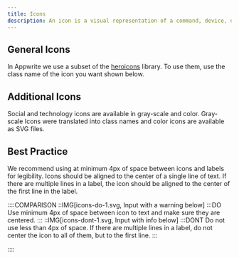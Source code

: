 ```yaml
---
title: Icons
description: An icon is a visual representation of a command, device, directory, or common action.
---
```



## General Icons

In Appwrite we use a subset of the [heroicons](https://v1.heroicons.com/) library. To use them, use the class name of the icon you want shown below.

<Icons />

## Additional Icons

Social and technology icons are available in gray-scale and color. Gray-scale Icons were translated into class names and color icons are available as SVG files.

<BrandIcons />

## Best Practice

We recommend using at minimum 4px of space between icons and labels for
legibility. Icons should be aligned to the center of a single line of text. If
there are multiple lines in a label, the icon should be aligned to the center
of the first line in the label.

::::COMPARISON
::IMG[icons-do-1.svg, Input with a warning below]
:::DO
Use minimum 4px of space between icon to text and make sure they are centered.
:::
::IMG[icons-dont-1.svg, Input with info below]
:::DONT
Do not use less than 4px of space. If there are multiple lines in a label, do not center the icon to all of them, but to the first line.
:::

::::
